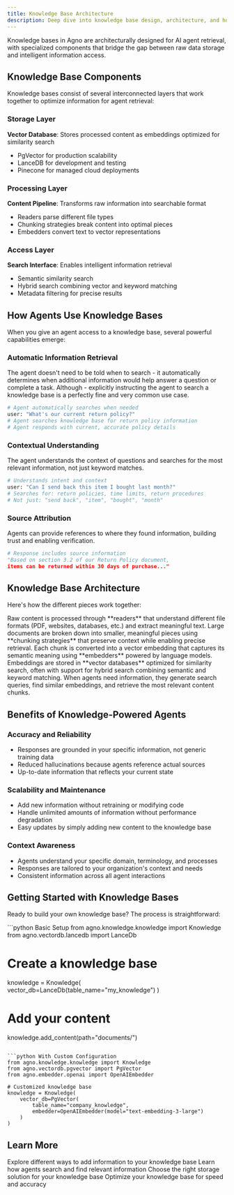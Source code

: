 ```yaml
---
title: Knowledge Base Architecture
description: Deep dive into knowledge base design, architecture, and how they're optimized for AI agent retrieval.
---
```


Knowledge bases in Agno are architecturally designed for AI agent retrieval, with specialized components that bridge the gap between raw data storage and intelligent information access.

## Knowledge Base Components

Knowledge bases consist of several interconnected layers that work together to optimize information for agent retrieval:

### Storage Layer
**Vector Database**: Stores processed content as embeddings optimized for similarity search
- PgVector for production scalability
- LanceDB for development and testing
- Pinecone for managed cloud deployments

### Processing Layer
**Content Pipeline**: Transforms raw information into searchable format
- Readers parse different file types
- Chunking strategies break content into optimal pieces
- Embedders convert text to vector representations

### Access Layer
**Search Interface**: Enables intelligent information retrieval
- Semantic similarity search
- Hybrid search combining vector and keyword matching
- Metadata filtering for precise results

## How Agents Use Knowledge Bases

When you give an agent access to a knowledge base, several powerful capabilities emerge:

### Automatic Information Retrieval
The agent doesn't need to be told when to search - it automatically determines when additional information would help answer a question or complete a task.
Although - explicitly instructing the agent to search a knowledge base is a perfectly fine and very common use case. 

```python
# Agent automatically searches when needed
user: "What's our current return policy?"
# Agent searches knowledge base for return policy information
# Agent responds with current, accurate policy details
```

### Contextual Understanding
The agent understands the context of questions and searches for the most relevant information, not just keyword matches.

```python
# Understands intent and context
user: "Can I send back this item I bought last month?"
# Searches for: return policies, time limits, return procedures
# Not just: "send back", "item", "bought", "month"
```

### Source Attribution
Agents can provide references to where they found information, building trust and enabling verification.

```python
# Response includes source information
"Based on section 3.2 of our Return Policy document,
items can be returned within 30 days of purchase..."
```

## Knowledge Base Architecture

Here's how the different pieces work together:

<Steps>
  <Step title="Content Ingestion">
    Raw content is processed through **readers** that understand different file formats (PDF, websites, databases, etc.) and extract meaningful text.
  </Step>
  <Step title="Intelligent Chunking">
    Large documents are broken down into smaller, meaningful pieces using **chunking strategies** that preserve context while enabling precise retrieval.
  </Step>
  <Step title="Embedding Generation">
    Each chunk is converted into a vector embedding that captures its semantic meaning using **embedders** powered by language models.
  </Step>
  <Step title="Vector Storage">
    Embeddings are stored in **vector databases** optimized for similarity search, often with support for hybrid search combining semantic and keyword matching.
  </Step>
  <Step title="Intelligent Retrieval">
    When agents need information, they generate search queries, find similar embeddings, and retrieve the most relevant content chunks.
  </Step>
</Steps>

## Benefits of Knowledge-Powered Agents

### Accuracy and Reliability
- Responses are grounded in your specific information, not generic training data
- Reduced hallucinations because agents reference actual sources
- Up-to-date information that reflects your current state

### Scalability and Maintenance
- Add new information without retraining or modifying code
- Handle unlimited amounts of information without performance degradation
- Easy updates by simply adding new content to the knowledge base

### Context Awareness
- Agents understand your specific domain, terminology, and processes
- Responses are tailored to your organization's context and needs
- Consistent information across all agent interactions

## Getting Started with Knowledge Bases

Ready to build your own knowledge base? The process is straightforward:

<CodeGroup>
```python Basic Setup
from agno.knowledge.knowledge import Knowledge
from agno.vectordb.lancedb import LanceDb

# Create a knowledge base
knowledge = Knowledge(
    vector_db=LanceDb(table_name="my_knowledge")
)

# Add your content
knowledge.add_content(path="documents/")
```

```python With Custom Configuration
from agno.knowledge.knowledge import Knowledge
from agno.vectordb.pgvector import PgVector
from agno.embedder.openai import OpenAIEmbedder

# Customized knowledge base
knowledge = Knowledge(
    vector_db=PgVector(
        table_name="company_knowledge",
        embedder=OpenAIEmbedder(model="text-embedding-3-large")
    )
)
```
</CodeGroup>

## Learn More

<CardGroup cols={2}>
  <Card title="Content Types" icon="file-lines" href="/concepts/knowledge/content_types">
    Explore different ways to add information to your knowledge base
  </Card>
  <Card title="Search & Retrieval" icon="magnifying-glass" href="/concepts/knowledge/core-concepts/search-retrieval">
    Learn how agents search and find relevant information
  </Card>
  <Card title="Vector Databases" icon="database" href="/concepts/vectordb/overview">
    Choose the right storage solution for your knowledge base
  </Card>
  <Card title="Performance Tips" icon="gauge" href="/concepts/knowledge/advanced/performance-tips">
    Optimize your knowledge base for speed and accuracy
  </Card>
</CardGroup>